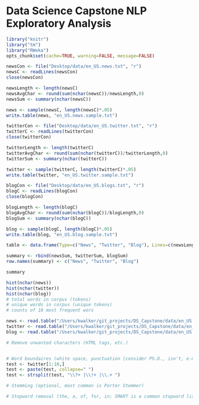 Data Science Capstone NLP Exploratory Analysis
=============================
```r
library("knitr")
library("tm")
library("RWeka")
opts_chunk$set(cache=TRUE, warning=FALSE, message=FALSE)
```

```r
newsCon <- file("Desktop/data/en_US.news.txt", "r")
newsC <- readLines(newsCon)
close(newsCon)

newsLength <- length(newsC)
newsAvgChar <- round(sum(nchar(newsC))/newsLength,0)
newsSum <- summary(nchar(newsC))

news <- sample(newsC, length(newsC)*.05)
write.table(news, "en_US.news.sample.txt")
```

```r
twitterCon <- file("Desktop/data/en_US.twitter.txt", "r")
twitterC <- readLines(twitterCon)
close(twitterCon)

twitterLength <- length(twitterC)
twitterAvgChar <- round(sum(nchar(twitterC))/twitterLength,0)
twitterSum <- summary(nchar(twitterC))

twitter <- sample(twitterC, length(twitterC)*.05)
write.table(twitter, "en_US.twitter.sample.txt")
```

```r
blogCon <- file("Desktop/data/en_US.blogs.txt", "r")
blogC <- readLines(blogCon)
close(blogCon)

blogLength <- length(blogC)
blogAvgChar <- round(sum(nchar(blogC))/blogLength,0)
blogSum <- summary(nchar(blogC))

blog <- sample(blogC, length(blogC)*.05)
write.table(blog, "en_US.blog.sample.txt")

```

```r
table <- data.frame(Type=c("News", "Twitter", "Blog"), Lines=c(newsLength, twitterLength, blogLength), Avg.Char.Per.Line=c(newsAvgChar, twitterAvgChar, blogAvgChar))

summary <- rbind(newsSum, twitterSum, blogSum)
row.names(summary) <- c("News", "Twitter", "Blog")

summary

hist(nchar(news))
hist(nchar(twitter))
hist(nchar(blog))
# total words in corpus (tokens)
# unique words in corpus (unique tokens)
# counts of 10 most frequent wors

```

```r
news <- read.table("/Users/kwalker/git_projects/DS_Capstone/data/en_US.news.sample.txt", stringsAsFactors=FALSE)
twitter <- read.table("/Users/kwalker/git_projects/DS_Capstone/data/en_US.twitter.sample.txt", stringsAsFactors=FALSE)
blog <- read.table("/Users/kwalker/git_projects/DS_Capstone/data/en_US.blog.sample.txt", stringsAsFactors=FALSE)
```

```r
# Remove unwanted characters (HTML tags, etc.)


# Word boundaires (white space, punctuation [consider Ph.D., isn't, e-mail])
test <- twitter[1:10,]
test <- paste(test, collapse=" ")
test <- strsplit(test, "\\?+ |\\!+ |\\.+ ")

# Stemming (optional, most common is Porter Stemmer)

# Stopword removal (the, a, of, for, in; SMART is a common stopword list) - is this helpful for this ???



```
